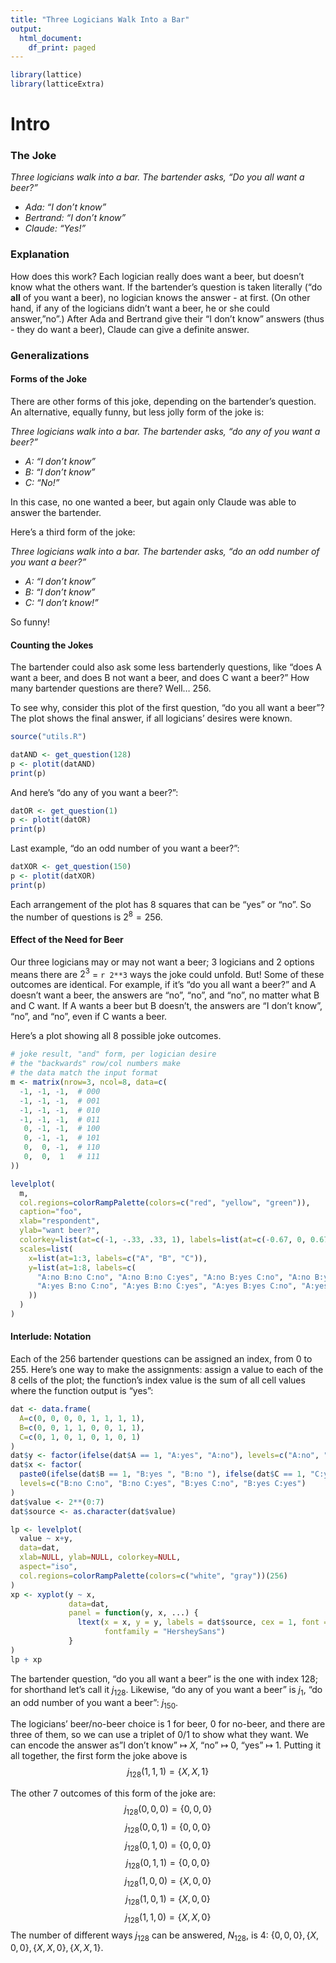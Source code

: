 ```yaml
---
title: "Three Logicians Walk Into a Bar"
output:
  html_document:
    df_print: paged
---
```


```r
library(lattice)
library(latticeExtra)
```
# Intro

### The Joke

*Three logicians walk into a bar. The bartender asks, "Do you all want a beer?"*

-   *Ada: "I don't know"*
-   *Bertrand: "I don't know"*
-   *Claude: "Yes!"*

### Explanation

How does this work? Each logician really does want a beer, but doesn't know what the others want. If the bartender's question is taken literally ("do **all** of you want a beer), no logician knows the answer - at first. (On other hand, if any of the logicians didn't want a beer, he or she could answer,"no".) After Ada and Bertrand give their "I don't know" answers (thus - they do want a beer), Claude can give a definite answer.

### Generalizations

#### Forms of the Joke

There are other forms of this joke, depending on the bartender's question. An alternative, equally funny, but less jolly form of the joke is:

*Three logicians walk into a bar. The bartender asks, "do any of you want a beer?"*

-   *A: "I don't know"*
-   *B: "I don't know"*
-   *C: "No!"*

In this case, no one wanted a beer, but again only Claude was able to answer the bartender.

Here's a third form of the joke:

*Three logicians walk into a bar. The bartender asks, "do an odd number of you want a beer?"*

-   *A: "I don't know"*
-   *B: "I don't know"*
-   *C: "I don't know!"*

So funny!

#### Counting the Jokes
The bartender could also ask some less bartenderly questions, like "does A want a beer, and does B not want a beer, and does C want a beer?" How many bartender questions are there? Well... 256.

To see why, consider this plot of the first question, "do you all want a beer"? The plot shows the final answer, if all logicians' desires were known.
```r
source("utils.R")
```

```r
datAND <- get_question(128)
p <- plotit(datAND)
print(p)
```

And here's "do any of you want a beer?":
```r
datOR <- get_question(1)
p <- plotit(datOR)
print(p)
```

Last example, "do an odd number of you want a beer?":
```r
datXOR <- get_question(150)
p <- plotit(datXOR)
print(p)
```

Each arrangement of the plot has 8 squares that can be "yes" or "no". So the number of questions is  $2^{8} = 256$.

#### Effect of the Need for Beer

Our three logicians may or may not want a beer; 3 logicians and 2 options means there are ${2}^{3}$ = `r 2**3` ways the joke could unfold. But! Some of these outcomes are identical. For example, if it's "do you all want a beer?" and A doesn't want a beer, the answers are "no", "no", and "no", no matter what B and C want. If A wants a beer but B doesn't, the answers are "I don't know", "no", and "no", even if C wants a beer.

Here's a plot showing all 8 possible joke outcomes.
```r
# joke result, "and" form, per logician desire
# the "backwards" row/col numbers make
# the data match the input format
m <- matrix(nrow=3, ncol=8, data=c(
  -1, -1, -1,  # 000
  -1, -1, -1,  # 001
  -1, -1, -1,  # 010
  -1, -1, -1,  # 011
   0, -1, -1,  # 100
   0, -1, -1,  # 101
   0,  0, -1,  # 110
   0,  0,  1   # 111
))

levelplot(
  m,
  col.regions=colorRampPalette(colors=c("red", "yellow", "green")),
  caption="foo",
  xlab="respondent",
  ylab="want beer?",
  colorkey=list(at=c(-1, -.33, .33, 1), labels=list(at=c(-0.67, 0, 0.67), labels=c("No", "I don't know", "Yes!"))),
  scales=list(
    x=list(at=1:3, labels=c("A", "B", "C")),
    y=list(at=1:8, labels=c(
      "A:no B:no C:no", "A:no B:no C:yes", "A:no B:yes C:no", "A:no B:yes C:yes",
      "A:yes B:no C:no", "A:yes B:no C:yes", "A:yes B:yes C:no", "A:yes B:yes C:yes"
    ))
  )
)
```

#### Interlude: Notation

Each of the 256 bartender questions can be assigned an index, from 0 to 255.
Here's one way to make the assignments: assign a value to each of the 8 cells
of the plot; the function's index value is the sum of all cell values where
the function output is "yes":

```r
dat <- data.frame(
  A=c(0, 0, 0, 0, 1, 1, 1, 1),
  B=c(0, 0, 1, 1, 0, 0, 1, 1),
  C=c(0, 1, 0, 1, 0, 1, 0, 1)
)
dat$y <- factor(ifelse(dat$A == 1, "A:yes", "A:no"), levels=c("A:no", "A:yes"))
dat$x <- factor(
  paste0(ifelse(dat$B == 1, "B:yes ", "B:no "), ifelse(dat$C == 1, "C:yes", "C:no")),
  levels=c("B:no C:no", "B:no C:yes", "B:yes C:no", "B:yes C:yes")
)
dat$value <- 2**(0:7)
dat$source <- as.character(dat$value)

lp <- levelplot(
  value ~ x+y,
  data=dat,
  xlab=NULL, ylab=NULL, colorkey=NULL,
  aspect="iso",
  col.regions=colorRampPalette(colors=c("white", "gray"))(256)
)
xp <- xyplot(y ~ x,
             data=dat,
             panel = function(y, x, ...) {
               ltext(x = x, y = y, labels = dat$source, cex = 1, font = 2,
                     fontfamily = "HersheySans")
             }
)
lp + xp
```

The bartender question, "do you all want a beer" is the one with index 128; for 
shorthand let's call it $j_{128}$. Likewise, "do any of you want a beer" is $j_{1}$, 
"do an odd number of you want a beer": $j_{150}$.
  
The logicians' beer/no-beer choice is 1 for beer, 0 for no-beer, and there are three of them, so we can use a triplet of 0/1 to show what they want. We can encode the answer as"I don't know" $\mapsto$ $X$, "no" $\mapsto$ $0$, "yes" $\mapsto$ $1$. Putting it all together, the first form the joke above is $$j_{128}(1, 1, 1) =  \{X, X, 1\}$$

The other 7 outcomes of this form of the joke are: $$j_{128}(0, 0, 0) =  \{0, 0, 0\}$$ $$j_{128}(0, 0, 1) =  \{0, 0, 0\}$$ $$j_{128}(0, 1, 0) =  \{0, 0, 0\}$$ $$j_{128}(0, 1, 1) =  \{0, 0, 0\}$$ $$j_{128}(1, 0, 0) =  \{X, 0, 0\}$$ $$j_{128}(1, 0, 1) =  \{X, 0, 0\}$$ $$j_{128}(1, 1, 0) =  \{X, X, 0\}$$ The number of different ways $j_{128}$ can be answered, $N_{128}$, is 4: $\{0, 0, 0\}, \{X, 0, 0\}, \{X, X, 0\}, \{X, X, 1\}$.
